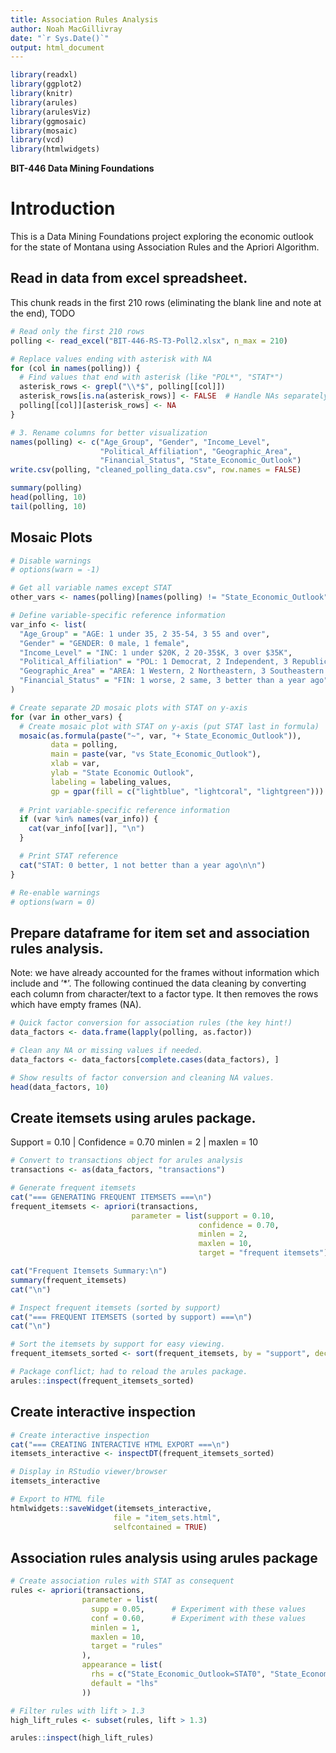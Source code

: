 ```yaml
---
title: Association Rules Analysis
author: Noah MacGillivray
date: "`r Sys.Date()`"
output: html_document
---
```

```r
library(readxl)
library(ggplot2)
library(knitr)
library(arules)
library(arulesViz)
library(ggmosaic)
library(mosaic)
library(vcd)
library(htmlwidgets)
```

**BIT-446 Data Mining Foundations**

# Introduction
This is a Data Mining Foundations project exploring the economic outlook for the state
of Montana using Association Rules and the Apriori Algorithm.

## Read in data from excel spreadsheet. 
This chunk reads in the first 210 rows (eliminating the blank line and note at the 
end), TODO 

```r
# Read only the first 210 rows
polling <- read_excel("BIT-446-RS-T3-Poll2.xlsx", n_max = 210)

# Replace values ending with asterisk with NA
for (col in names(polling)) {
  # Find values that end with asterisk (like "POL*", "STAT*")
  asterisk_rows <- grepl("\\*$", polling[[col]])
  asterisk_rows[is.na(asterisk_rows)] <- FALSE  # Handle NAs separately
  polling[[col]][asterisk_rows] <- NA
}

# 3. Rename columns for better visualization
names(polling) <- c("Age_Group", "Gender", "Income_Level",
                    "Political_Affiliation", "Geographic_Area",
                    "Financial_Status", "State_Economic_Outlook")
write.csv(polling, "cleaned_polling_data.csv", row.names = FALSE)

summary(polling)
head(polling, 10)
tail(polling, 10)
```

## Mosaic Plots 

```r
# Disable warnings
# options(warn = -1)

# Get all variable names except STAT
other_vars <- names(polling)[names(polling) != "State_Economic_Outlook"]

# Define variable-specific reference information
var_info <- list(
  "Age_Group" = "AGE: 1 under 35, 2 35-54, 3 55 and over",
  "Gender" = "GENDER: 0 male, 1 female",
  "Income_Level" = "INC: 1 under $20K, 2 20-35$K, 3 over $35K",
  "Political_Affiliation" = "POL: 1 Democrat, 2 Independent, 3 Republican",
  "Geographic_Area" = "AREA: 1 Western, 2 Northeastern, 3 Southeastern Montana",
  "Financial_Status" = "FIN: 1 worse, 2 same, 3 better than a year ago"
)

# Create separate 2D mosaic plots with STAT on y-axis
for (var in other_vars) {
  # Create mosaic plot with STAT on y-axis (put STAT last in formula)
  mosaic(as.formula(paste("~", var, "+ State_Economic_Outlook")),
         data = polling,
         main = paste(var, "vs State_Economic_Outlook"),
         xlab = var,
         ylab = "State Economic Outlook",
         labeling = labeling_values,
         gp = gpar(fill = c("lightblue", "lightcoral", "lightgreen"))) # Add colors
  
  # Print variable-specific reference information
  if (var %in% names(var_info)) {
    cat(var_info[[var]], "\n")
  }

  # Print STAT reference
  cat("STAT: 0 better, 1 not better than a year ago\n\n")
}

# Re-enable warnings
# options(warn = 0)
```

## Prepare dataframe for item set and association rules analysis. 
Note: we have already accounted for the frames without information which include and '*'. 
The following continued the data cleaning by converting each column from character/text to 
a factor type. It then removes the rows which have empty frames (NA).

```r
# Quick factor conversion for association rules (the key hint!)
data_factors <- data.frame(lapply(polling, as.factor))

# Clean any NA or missing values if needed.
data_factors <- data_factors[complete.cases(data_factors), ]

# Show results of factor conversion and cleaning NA values. 
head(data_factors, 10)

```

## Create itemsets using arules package.
Support = 0.10 | Confidence = 0.70
minlen = 2 | maxlen = 10

```r
# Convert to transactions object for arules analysis
transactions <- as(data_factors, "transactions")

# Generate frequent itemsets
cat("=== GENERATING FREQUENT ITEMSETS ===\n")
frequent_itemsets <- apriori(transactions,
                           parameter = list(support = 0.10,
                                          confidence = 0.70,
                                          minlen = 2,
                                          maxlen = 10,
                                          target = "frequent itemsets"))

cat("Frequent Itemsets Summary:\n")
summary(frequent_itemsets)
cat("\n")

# Inspect frequent itemsets (sorted by support)
cat("=== FREQUENT ITEMSETS (sorted by support) ===\n")
cat("\n")

# Sort the itemsets by support for easy viewing. 
frequent_itemsets_sorted <- sort(frequent_itemsets, by = "support", decreasing = TRUE)

# Package conflict; had to reload the arules package. 
arules::inspect(frequent_itemsets_sorted)

```

## Create interactive inspection 

```r
# Create interactive inspection
cat("=== CREATING INTERACTIVE HTML EXPORT ===\n")
itemsets_interactive <- inspectDT(frequent_itemsets_sorted)

# Display in RStudio viewer/browser
itemsets_interactive

# Export to HTML file
htmlwidgets::saveWidget(itemsets_interactive, 
                       file = "item_sets.html",
                       selfcontained = TRUE)
```

## Association rules analysis using arules package

```r
# Create association rules with STAT as consequent
rules <- apriori(transactions,
                parameter = list(
                  supp = 0.05,      # Experiment with these values
                  conf = 0.60,      # Experiment with these values
                  minlen = 1,
                  maxlen = 10,
                  target = "rules"
                ),
                appearance = list(
                  rhs = c("State_Economic_Outlook=STAT0", "State_Economic_Outlook=STAT1"),
                  default = "lhs"
                ))

# Filter rules with lift > 1.3
high_lift_rules <- subset(rules, lift > 1.3)

arules::inspect(high_lift_rules)
```